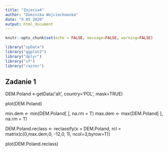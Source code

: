 ---
title: "Zajecia4"
author: "Dominika Wojciechowska"
date: "9 05 2020"
output: html_document
---


```{r setup, include=FALSE}
knitr::opts_chunk$set(echo = FALSE, message=FALSE, warning=FALSE)
```

```{r}
library("spData")
library("ggplot2")
library("dplyr")
library("sf")
library("raster")

```


## Zadanie 1

DEM.Poland <-getData('alt', country='POL', mask=TRUE)

plot(DEM.Poland)

min.dem <- min(DEM.Poland[ ], na.rm = T)
max.dem <- max(DEM.Poland[ ], na.rm = T)


DEM.Poland.reclass <- reclassify(x = DEM.Poland,
                                rcl = matrix(c(0,max.dem,0,
                                -12,0, 1),
                                ncol=3,byrow=T))
                                
plot(DEM.Poland.reclass)






                                
                                


